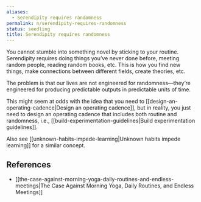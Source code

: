 ```yaml
---
aliases:
  - Serendipity requires randomness
permalink: n/serendipity-requires-randomness
status: seedling
title: Serendipity requires randomness
---
```

You cannot stumble into something novel by sticking to your routine. Serendipity requires doing things you’ve never done before, meeting random people, reading random books, etc. This is how you find new things, make connections between different fields, create theories, etc.

The problem is that our lives are not engineered for randomness—they’re engineered for producing predictable outputs in predictable units of time.

This might seem at odds with the idea that you need to [[design-an-operating-cadence|Design an operating cadence]], but in reality, you just need to design an operating cadence that includes both routine and randomness, i.e., [[build-experimentation-guidelines|Build experimentation guidelines]].

Also see [[unknown-habits-impede-learning|Unknown habits impede learning]] for a similar concept.

## References

- [[the-case-against-morning-yoga-daily-routines-and-endless-meetings|The Case Against Morning Yoga, Daily Routines, and Endless Meetings]]

